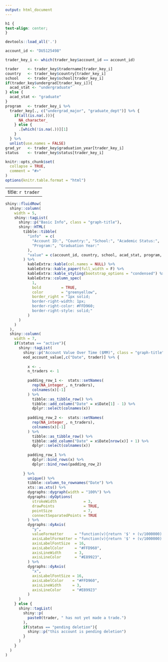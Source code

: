 ```yaml
---
output: html_document
---
```


```css
h1 {
text-align: center;
}
```

```r

devtools::load_all('.')

account_id <- "DU5125498"

trader_key_i <- which(trader_key$account_id == account_id) 

trader    <- trader_key$tradername[trader_key_i]
country   <- trader_key$country[trader_key_i]
school    <- trader_key$school[trader_key_i]
if(trader_key$undergrad[trader_key_i]){
  acad_stat <- "undergraduate"
} else {
  acad_stat <- "graduate"
}
program   <- trader_key_i %>%
  trader_key[., c("undergrad_major", "graduate_dept")] %>% {
    if(all(is.na(.))){
      NA_character_
    } else {
      .[which(!is.na(.))][1] 
    }
  } %>%
  unlist(use.names = FALSE)
grad_yr   <- trader_key$graduation_year[trader_key_i]
status    <- trader_key$status[trader_key_i]

knitr::opts_chunk$set(
  collapse = TRUE,
  comment = "#>"
)
options(knitr.table.format = "html") 
```

---
title: `r trader`
---

```r
shiny::fluidRow(
  shiny::column(
    width = 5,
    shiny::tagList(
      shiny::p("Basic Info", class = "graph-title"),
      shiny::HTML(
        tibble::tibble(
          "info"  = c(
            "Account ID:", "Country:", "School:", "Academic Status:", 
            "Program:", "Graduation Year:"
          ),
          "value" = c(account_id, country, school, acad_stat, program, grad_yr)
        ) %>%
          kableExtra::kable(col.names = NULL) %>%
          kableExtra::kable_paper(full_width = F) %>%
          kableExtra::kable_styling(bootstrap_options = "condensed") %>%
          kableExtra::column_spec(
            1, 
            bold         = TRUE, 
            color        = "greenyellow",
            border_right = "1px solid; 
            border-right-width: 1px;
            border-right-color: #FFD960;
            border-right-style: solid;"
          )      
      )
    )
  ),
  shiny::column(
    width = 7,
    if(status == "active"){
      shiny::tagList(
        shiny::p("Account Value Over Time ($MM)", class = "graph-title"),
        eod_account_value[,c("Date", trader)] %>% {
          
          x <- .
          n_traders <- 1
          
          padding_row_1 <-  stats::setNames(
            rep(NA_integer_, n_traders),
            colnames(x)[-1]
          ) %>%
            tibble::as_tibble_row() %>%
            tibble::add_column("Date" = x$Date[1] - 1) %>%
            dplyr::select(colnames(x))
          
          padding_row_2 <-  stats::setNames(
            rep(NA_integer_, n_traders),
            colnames(x)[-1]
          ) %>%
            tibble::as_tibble_row() %>%
            tibble::add_column("Date" = x$Date[nrow(x)] + 1) %>%
            dplyr::select(colnames(x))
          
          padding_row_1 %>%
            dplyr::bind_rows(x) %>%
            dplyr::bind_rows(padding_row_2)
          
        } %>%
          unique() %>%
          tibble::column_to_rownames("Date") %>%
          xts::as.xts() %>%
          dygraphs::dygraph(width = "100%") %>%
          dygraphs::dyOptions(
            strokeWidth            = 3,
            drawPoints             = TRUE,
            pointSize              = 7,
            connectSeparatedPoints = TRUE
          ) %>%
          dygraphs::dyAxis(
            "y",
            valueFormatter     = "function(v){return '$' + (v/1000000).toFixed(3)}",
            axisLabelFormatter = "function(v){return '$' + (v/1000000).toFixed(2)}",
            axisLabelFontSize  = 16,
            axisLabelColor     = "#FFD960",
            axisLineWidth      = 3,
            axisLineColor      = "#E89923",
          ) %>%
          dygraphs::dyAxis(
            "x",
            axisLabelFontSize = 16,
            axisLabelColor    = "#FFD960",
            axisLineWidth     = 3,
            axisLineColor     = "#E89923"
          )
      )
    } else {
      shiny::tagList(
        shiny::p(
          paste0(trader, " has not yet made a trade.")
        ),
        if(status == "pending deletion"){
          shiny::p("this account is pending deletion")
        }
      )
    }
  )
)
```


